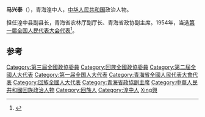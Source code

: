 '''马兴泰'''（{{bd|1897年||1963年}}），青海湟中人，[[中华人民共和国|中华人民共和国]]政治人物。

担任湟中县副县长，青海省农林厅副厅长、青海省政协副主席。1954年，当选[[第一届全国人民代表大会代表名单|第一届全国人民代表大会代表]]<ref>{{cite book|author=全国人民代表大会常务委员会办公厅|title=中华人民共和国第一届全国人民代表大会代表名单|year=1955年|publisher=全国人民代表大会常务委员会办公厅|url=http://book.ucdrs.superlib.net/views/specific/2929/bookDetail.jsp?dxNumber=000005772167&d=546843D0AE2464CD1C95896344A85614&fenlei=04070402|access-date=2015-01-28|archive-date=2019-01-24|archive-url=https://web.archive.org/web/20190124105450/http://book.ucdrs.superlib.net/views/specific/2929/bookDetail.jsp?dxNumber=000005772167&d=546843D0AE2464CD1C95896344A85614&fenlei=04070402|dead-url=no}}</ref>。

==参考==
{{reflist}}
{{中国政治人物小作品}}

{{DEFAULTSORT:Ma馬}}
[[Category:第三屆全國政協委員|Category:第三屆全國政協委員]]
[[Category:回族全國政協委員|Category:回族全國政協委員]]
[[Category:第二屆全國人大代表|Category:第二屆全國人大代表]]
[[Category:第一届全国人大代表|Category:第一届全国人大代表]]
[[Category:青海省全國人民代表大會代表|Category:青海省全國人民代表大會代表]]
[[Category:回族全國人大代表|Category:回族全國人大代表]]
[[Category:青海省政協副主席|Category:青海省政協副主席]]
[[Category:中華人民共和國回族政治人物|Category:中華人民共和國回族政治人物]]
[[Category:回族人|Category:回族人]]
[[Category:湟中人|Category:湟中人]]
[[Category:馬姓|Xing興]]